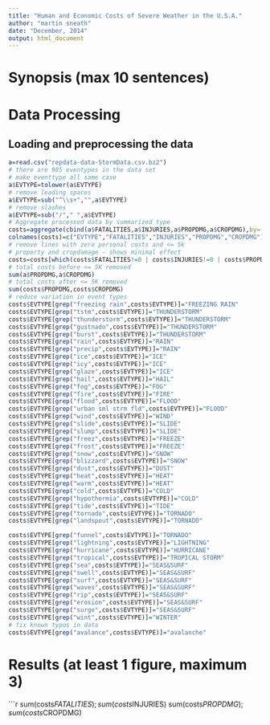 ```yaml
---
title: "Human and Economic Costs of Severe Weather in the U.S.A."
author: "martin sneath"
date: "December, 2014"
output: html_document
---
```

# Synopsis (max 10 sentences)
# Data Processing
## Loading and preprocessing the data
```r
a=read.csv("repdata-data-StormData.csv.bz2")
# there are 985 eventypes in the data set
# make eventtype all same case 
a$EVTYPE=tolower(a$EVTYPE)
# remove leading spaces
a$EVTYPE=sub("^\\s+","",a$EVTYPE)
# remove slashes
a$EVTYPE=sub("/"," ",a$EVTYPE)
# Aggregate processed data by summarized type
costs=aggregate(cbind(a$FATALITIES,a$INJURIES,a$PROPDMG,a$CROPDMG),by=(list(a$EVTYPE)),FUN=sum)
colnames(costs)=c("EVTYPE","FATALITIES","INJURIES","PROPDMG","CROPDMG")
# remove lines with zero personal costs and <= 5k
# property and cropdamage - shows minimal effect
costs=costs[which(costs$FATALITIES!=0 | costs$INJURIES!=0 | costs$PROPDMG >5 | costs$CROPDMG >5),]
# total costs before <= 5K removed
sum(a$PROPDMG,a$CROPDMG)
# total costs after <= 5K removed
sum(costs$PROPDMG,costs$CROPDMG)
# reduce variation in event types
costs$EVTYPE[grep("freezing rain",costs$EVTYPE)]="FREEZING RAIN"
costs$EVTYPE[grep("tstm",costs$EVTYPE)]="THUNDERSTORM"
costs$EVTYPE[grep("thunderstorm",costs$EVTYPE)]="THUNDERSTORM"
costs$EVTYPE[grep("gustnado",costs$EVTYPE)]="THUNDERSTORM"
costs$EVTYPE[grep("burst",costs$EVTYPE)]="THUNDERSTORM"
costs$EVTYPE[grep("rain",costs$EVTYPE)]="RAIN"
costs$EVTYPE[grep("precip",costs$EVTYPE)]="RAIN"
costs$EVTYPE[grep("ice",costs$EVTYPE)]="ICE"
costs$EVTYPE[grep("icy",costs$EVTYPE)]="ICE"
costs$EVTYPE[grep("glaze",costs$EVTYPE)]="ICE"
costs$EVTYPE[grep("hail",costs$EVTYPE)]="HAIL"
costs$EVTYPE[grep("fog",costs$EVTYPE)]="FOG"
costs$EVTYPE[grep("fire",costs$EVTYPE)]="FIRE"
costs$EVTYPE[grep("flood",costs$EVTYPE)]="FLOOD"
costs$EVTYPE[grep("urban sml strm fld",costs$EVTYPE)]="FLOOD"
costs$EVTYPE[grep("wind",costs$EVTYPE)]="WIND"
costs$EVTYPE[grep("slide",costs$EVTYPE)]="SLIDE"
costs$EVTYPE[grep("slump",costs$EVTYPE)]="SLIDE"
costs$EVTYPE[grep("freez",costs$EVTYPE)]="FREEZE"
costs$EVTYPE[grep("frost",costs$EVTYPE)]="FREEZE"
costs$EVTYPE[grep("snow",costs$EVTYPE)]="SNOW"
costs$EVTYPE[grep("blizzard",costs$EVTYPE)]="SNOW"
costs$EVTYPE[grep("dust",costs$EVTYPE)]="DUST"
costs$EVTYPE[grep("heat",costs$EVTYPE)]="HEAT"
costs$EVTYPE[grep("warm",costs$EVTYPE)]="HEAT"
costs$EVTYPE[grep("cold",costs$EVTYPE)]="COLD"
costs$EVTYPE[grep("hypothermia",costs$EVTYPE)]="COLD"
costs$EVTYPE[grep("tide",costs$EVTYPE)]="TIDE"
costs$EVTYPE[grep("tornado",costs$EVTYPE)]="TORNADO"
costs$EVTYPE[grep("landspout",costs$EVTYPE)]="TORNADO"

costs$EVTYPE[grep("funnel",costs$EVTYPE)]="TORNADO"
costs$EVTYPE[grep("lightning",costs$EVTYPE)]="LIGHTNING"
costs$EVTYPE[grep("hurricane",costs$EVTYPE)]="HURRICANE"
costs$EVTYPE[grep("tropical",costs$EVTYPE)]="TROPICAL STORM"
costs$EVTYPE[grep("sea",costs$EVTYPE)]="SEAS&SURF"
costs$EVTYPE[grep("swell",costs$EVTYPE)]="SEAS&SURF"
costs$EVTYPE[grep("surf",costs$EVTYPE)]="SEAS&SURF"
costs$EVTYPE[grep("waves",costs$EVTYPE)]="SEAS&SURF"
costs$EVTYPE[grep("rip",costs$EVTYPE)]="SEAS&SURF"
costs$EVTYPE[grep("erosion",costs$EVTYPE)]="SEAS&SURF"
costs$EVTYPE[grep("surge",costs$EVTYPE)]="SEAS&SURF"
costs$EVTYPE[grep("wint",costs$EVTYPE)]="WINTER"
# fix known typos in data
costs$EVTYPE[grep("avalance",costs$EVTYPE)]="avalanche"

```
# Results (at least 1 figure, maximum 3)
```r
sum(costs$FATALITIES);sum(costs$INJURIES)
sum(costs$PROPDMG);sum(costs$CROPDMG)
